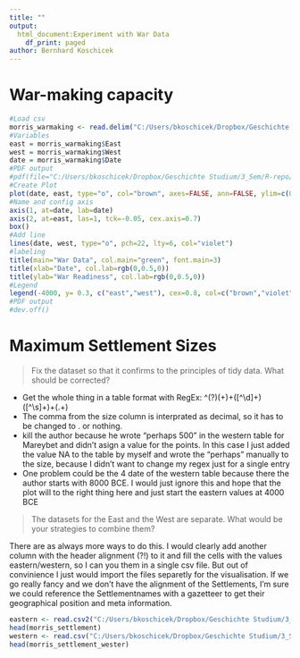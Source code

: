 ```yaml
---
title: ""
output:
  html_document:Experiment with War Data
    df_print: paged
author: Bernhard Koschicek
---
```

# War-making capacity 

```r
#Load csv
morris_warmaking <- read.delim("C:/Users/bkoschicek/Dropbox/Geschichte Studium/3_Sem/R-repo/03/morris_warmaking.csv")
#Variables
east = morris_warmaking$East
west = morris_warmaking$West
date = morris_warmaking$Date
#PDF output
#pdf(file="C:/Users/bkoschicek/Dropbox/Geschichte Studium/3_Sem/R-repo/03/figure.pdf", height=3.5, width=5)
#Create Plot
plot(date, east, type="o", col="brown", axes=FALSE, ann=FALSE, ylim=c(0,0.3))
#Name and config axis
axis(1, at=date, lab=date)
axis(2, at=east, las=1, tck=-0.05, cex.axis=0.7)
box()
#Add line
lines(date, west, type="o", pch=22, lty=6, col="violet")
#labeling
title(main="War Data", col.main="green", font.main=3)
title(xlab="Date", col.lab=rgb(0,0.5,0))
title(ylab="War Readiness", col.lab=rgb(0,0.5,0))
#Legend
legend(-4000, y= 0.3, c("east","west"), cex=0.8, col=c("brown","violet"), pch=21:22, lty=1:2)
#PDF output
#dev.off()
```

# Maximum Settlement Sizes 

> Fix the dataset so that it confirms to the principles of tidy data. What should be corrected?

* Get the whole thing in a table format with RegEx: ^(\W?\d+)\W(\S+)\s+([^\d]+)([^\s]+)\s+(.+)
* The comma from the size column is interprated as decimal, so it has to be changed to . or nothing. 
* kill the author because he wrote "perhaps 500" in the western table for Mareybet and didn't asign a value for the points. In this case I just added the value NA to the table by myself and wrote the "perhaps" manually to the size, because I didn't want to change my regex just for a single entry
* One problem could be the 4 date of the western table because there the author starts with 8000 BCE. I would just ignore this and hope that the plot will to the right thing here and just start the eastern values at 4000 BCE 

>The datasets for the East and the West are separate. What would be your strategies to combine them?

There are as always more ways to do this. I would clearly add another column with the header alignment (?!) to it and fill the cells with the values eastern/western, so I can you them in a single csv file. But out of convinience I just would import the files separetly for the visualisation. If we go really fancy and we don't have the alignment of the Settlements, I'm sure we could reference the Settlementnames with a gazetteer to get their geographical position and meta information. 


```r
eastern <- read.csv2("C:/Users/bkoschicek/Dropbox/Geschichte Studium/3_Sem/R-repo/03/morris_settlement.csv")
head(morris_settlement)
western <- read.csv("C:/Users/bkoschicek/Dropbox/Geschichte Studium/3_Sem/R-repo/03/morris_settlement_wester.csv", sep=";")
head(morris_settlement_wester)

```